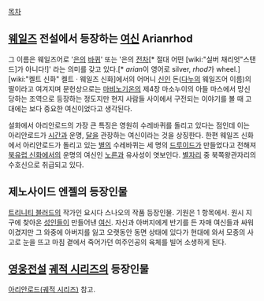 [[목차]]

== [[웨일즈]] 전설에서 등장하는 [[여신]] Arianrhod ==
그 이름은 웨일즈어로 '[[은]]의 [[바퀴]]' 또는 '은의 [[전차]][* 절대 어떤 [wiki:"실버 채리엇"스탠드]가 아니다!]' 라는 의미를 갖고 있다.[* ''arian''이 영어로 silver, ''rhod''가 wheel.] [wiki:"켈트 신화" 켈트 · 웨일즈 신화]에서의 어머니 [[신]]인 돈([[다누]]의 웨일즈어 이름)의 딸이라고 여겨지며 문헌상으로는 [[마비노기온]]의 제4장 마소누이의 아들 마스에서 망신 당하는 조역으로 등장하는 정도지만 현지 사람들 사이에서 구전되는 이야기를 볼 때 고대에는 보다 중요한 여신이었다고 생각된다.

설화에서 아리안로드의 가장 큰 특징은 영원히 수레바퀴를 돌리고 있다는 점인데 이는 아리안로드가 [[시간]]과 운명, [[달]]을 관장하는 여신이라는 것을 상징한다. 한편 웨일즈 신화에서 아리안로드가 돌리고 있는 [[별]]의 수레바퀴는 세 명의 [[드루이드]]가 만들었다고 전해져 [[북유럽 신화]]에서의 운명의 여신인 [[노른]]과 유사성이 엿보인다. [[별자리]] 중 북쪽왕관자리의 수호신으로 취급되고 있다.

== 제노사이드 엔젤의 등장인물 ==
[[트리니티 블러드]]의 작가인 요시다 스나오의 작품 등장인물. 기원은 1 항목에서. 원시 지구에 찾아온 [[성인]]들이 만들어낸 [[여신]]. 자신과 아버지에게 반기를 든 자매 여신들과 싸워 이겼지만 그 와중에 아버지를 잃고 오랫동안 동면 상태에 있다가 현대에 와서 모종의 사고로 눈을 뜨고 마침 곁에서 죽어가던 여주인공의 육체를 빌어 소생하게 된다.

== [[영웅전설]] [[궤적 시리즈]]의 등장인물 ==
[[아리안로드(궤적 시리즈)]] 참고.

